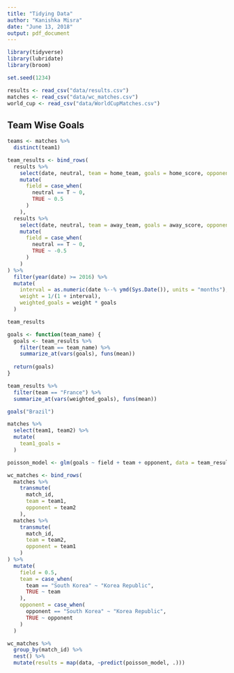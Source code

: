 ```yaml
---
title: "Tidying Data"
author: "Kanishka Misra"
date: "June 13, 2018"
output: pdf_document
---
```


```r
library(tidyverse)
library(lubridate)
library(broom)

set.seed(1234)

results <- read_csv("data/results.csv")
matches <- read_csv("data/wc_matches.csv")
world_cup <- read_csv("data/WorldCupMatches.csv")
```

## Team Wise Goals

```r
teams <- matches %>%
  distinct(team1)

team_results <- bind_rows(
  results %>%
    select(date, neutral, team = home_team, goals = home_score, opponent_goals = away_score, opponent = away_team) %>%
    mutate(
      field = case_when(
        neutral == T ~ 0,
        TRUE ~ 0.5
      )
    ),
  results %>%
    select(date, neutral, team = away_team, goals = away_score, opponent_goals = home_score, opponent = home_team) %>%
    mutate(
      field = case_when(
        neutral == T ~ 0,
        TRUE ~ -0.5
      )
    )
) %>%
  filter(year(date) >= 2016) %>%
  mutate(
    interval = as.numeric(date %--% ymd(Sys.Date()), units = "months"),
    weight = 1/(1 + interval),
    weighted_goals = weight * goals
  )

team_results

goals <- function(team_name) {
  goals <- team_results %>%
    filter(team == team_name) %>%
    summarize_at(vars(goals), funs(mean))
  
  return(goals)
}

team_results %>%
  filter(team == "France") %>%
  summarize_at(vars(weighted_goals), funs(mean))

goals("Brazil")

matches %>%
  select(team1, team2) %>%
  mutate(
    team1_goals = 
  )
```

```r
poisson_model <- glm(goals ~ field + team + opponent, data = team_results, family = "poisson")

wc_matches <- bind_rows(
  matches %>%
    transmute(
      match_id,
      team = team1,
      opponent = team2
    ),
  matches %>%
    transmute(
      match_id,
      team = team2,
      opponent = team1
    )
) %>%
  mutate(
    field = 0.5,
    team = case_when(
      team == "South Korea" ~ "Korea Republic",
      TRUE ~ team
    ),
    opponent = case_when(
      opponent == "South Korea" ~ "Korea Republic",
      TRUE ~ opponent
    )
  )

wc_matches %>%
  group_by(match_id) %>%
  nest() %>%
  mutate(results = map(data, ~predict(poisson_model, .)))
```

